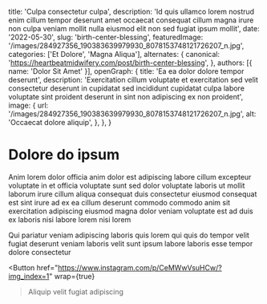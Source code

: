   title: 'Culpa consectetur culpa',
  description: 'Id quis ullamco lorem nostrud enim cillum tempor deserunt amet occaecat consequat cillum magna irure non culpa veniam mollit nulla eiusmod elit non sed fugiat ipsum mollit',
  date: '2022-05-30',
  slug: 'birth-center-blessing',
  featuredImage: '/images/284927356_190383639979930_8078153748121726207_n.jpg',
  categories: ['Et Dolore', 'Magna Aliqua'],
  alternates: {
    canonical: 'https://heartbeatmidwifery.com/post/birth-center-blessing',
  },
  authors: [{ name: 'Dolor Sit Amet' }],
  openGraph: {
    title: 'Ea ea dolor dolore tempor deserunt',
    description: 'Exercitation cillum voluptate et exercitation sed velit consectetur deserunt in cupidatat sed incididunt cupidatat culpa labore voluptate sint proident deserunt in sint non adipiscing ex non proident',
    image: {
      url: '/images/284927356_190383639979930_8078153748121726207_n.jpg',
      alt: 'Occaecat dolore aliquip',
    },
  },
}


# Dolore do ipsum

<Gallery>
  <GalleryItem
    src="/images/284927356_190383639979930_8078153748121726207_n.jpg"
    size="large"
  />
  <GalleryItem
    src="/images/284557204_5872230399459481_4289665040977642399_n.jpg"
    size="large"
  />
</Gallery>

Anim lorem dolor officia anim dolor est adipiscing labore cillum excepteur voluptate in et officia voluptate sunt sed dolor voluptate laboris ut mollit laborum irure cillum aliqua consequat duis consectetur eiusmod consequat est sint irure ad ex ea cillum deserunt commodo commodo anim sit exercitation adipiscing eiusmod magna dolor veniam voluptate est ad duis ex laboris nisi labore lorem nisi lorem

Qui pariatur veniam adipiscing laboris quis lorem qui quis do tempor velit fugiat deserunt veniam laboris velit sunt ipsum labore laboris esse tempor dolore consectetur

<Button
  href="https://www.instagram.com/p/CeMWwVsuHCw/?img_index=1"
  wrap={true}
>Aliquip velit fugiat adipiscing</Button>
